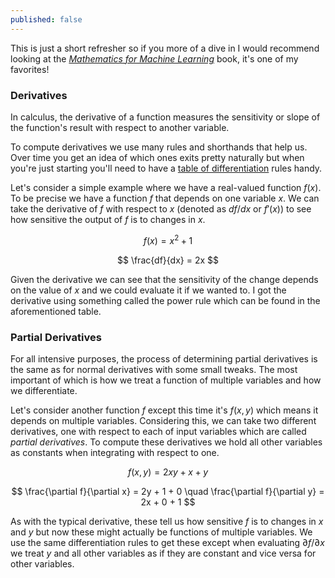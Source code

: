 ```yaml
---
published: false
---
```


This is just a short refresher so if you more of a dive in I would recommend looking at the [*Mathematics for Machine Learning*](https://mml-book.github.io/) book, it's one of my favorites!

### Derivatives

In calculus, the derivative of a function measures the sensitivity or slope of the function's result with respect to another variable.

To compute derivatives we use many rules and shorthands that help us. Over time you get an idea of which ones exits pretty naturally but when you're just starting you'll need to have a [table of differentiation](https://www.mathsisfun.com/calculus/derivatives-rules.html) rules handy.

Let's consider a simple example where we have a real-valued function $f(x)$. To be precise we have a function $f$ that depends on one variable $x$. We can take the derivative of $f$ with respect to $x$ (denoted as $df/dx$ or $f'(x)$) to see how sensitive the output of $f$ is to changes in $x$.

$$
f(x) = x^2 + 1
$$

$$
\frac{df}{dx} = 2x
$$

Given the derivative we can see that the sensitivity of the change depends on the value of $x$ and we could evaluate it if we wanted to. I got the derivative using something called the power rule which can be found in the aforementioned table.

### Partial Derivatives

For all intensive purposes, the process of determining partial derivatives is the same as for normal derivatives with some small tweaks. The most important of which is how we treat a function of multiple variables and how we differentiate.

Let's consider another function $f$ except this time it's $f(x, y)$ which means it depends on multiple variables. Considering this, we can take two different derivatives, one with respect to each of input variables which are called *partial derivatives*. To compute these derivatives we hold all other variables as constants when integrating with respect to one.

$$
f(x, y) = 2xy + x + y
$$

$$
\frac{\partial f}{\partial x} = 2y + 1 + 0
\quad
\frac{\partial f}{\partial y} = 2x + 0 + 1
$$

As with the typical derivative, these tell us how sensitive $f$ is to changes in $x$ and $y$ but now these might actually be functions of multiple variables. We use the same differentiation rules to get these except when evaluating $\partial f / \partial x$ we treat $y$ and all other variables as if they are constant and vice versa for other variables.